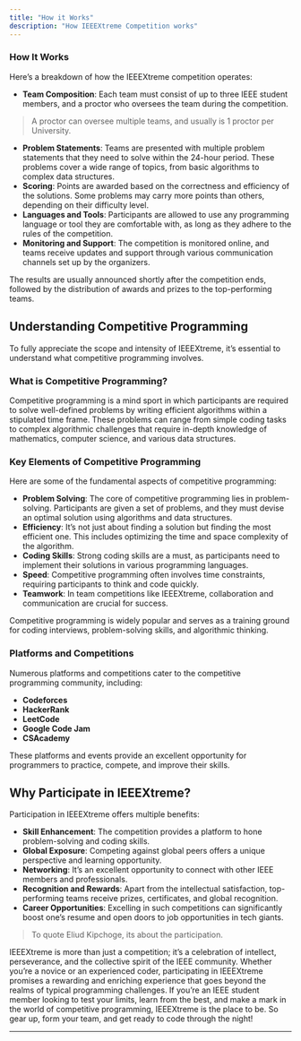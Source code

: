 ```yaml
---
title: "How it Works"
description: "How IEEEXtreme Competition works"
---
```


### How It Works


Here’s a breakdown of how the IEEEXtreme competition operates:

- **Team Composition**: Each team must consist of up to three IEEE student members, and a proctor who oversees the team during the competition.
> A proctor can oversee multiple teams, and usually is 1 proctor per University.
- **Problem Statements**: Teams are presented with multiple problem statements that they need to solve within the 24-hour period. These problems cover a wide range of topics, from basic algorithms to complex data structures.
- **Scoring**: Points are awarded based on the correctness and efficiency of the solutions. Some problems may carry more points than others, depending on their difficulty level.
- **Languages and Tools**: Participants are allowed to use any programming language or tool they are comfortable with, as long as they adhere to the rules of the competition.
- **Monitoring and Support**: The competition is monitored online, and teams receive updates and support through various communication channels set up by the organizers.

The results are usually announced shortly after the competition ends, followed by the distribution of awards and prizes to the top-performing teams.

## Understanding Competitive Programming

To fully appreciate the scope and intensity of IEEEXtreme, it’s essential to understand what competitive programming involves.

### What is Competitive Programming?

Competitive programming is a mind sport in which participants are required to solve well-defined problems by writing efficient algorithms within a stipulated time frame. These problems can range from simple coding tasks to complex algorithmic challenges that require in-depth knowledge of mathematics, computer science, and various data structures.

### Key Elements of Competitive Programming

Here are some of the fundamental aspects of competitive programming:

- **Problem Solving**: The core of competitive programming lies in problem-solving. Participants are given a set of problems, and they must devise an optimal solution using algorithms and data structures.
- **Efficiency**: It’s not just about finding a solution but finding the most efficient one. This includes optimizing the time and space complexity of the algorithm.
- **Coding Skills**: Strong coding skills are a must, as participants need to implement their solutions in various programming languages.
- **Speed**: Competitive programming often involves time constraints, requiring participants to think and code quickly.
- **Teamwork**: In team competitions like IEEEXtreme, collaboration and communication are crucial for success.

Competitive programming is widely popular and serves as a training ground for coding interviews, problem-solving skills, and algorithmic thinking.

### Platforms and Competitions

Numerous platforms and competitions cater to the competitive programming community, including:

- **Codeforces**
- **HackerRank**
- **LeetCode**
- **Google Code Jam**
- **CSAcademy**

These platforms and events provide an excellent opportunity for programmers to practice, compete, and improve their skills.

## Why Participate in IEEEXtreme?

Participation in IEEEXtreme offers multiple benefits:

- **Skill Enhancement**: The competition provides a platform to hone problem-solving and coding skills.
- **Global Exposure**: Competing against global peers offers a unique perspective and learning opportunity.
- **Networking**: It’s an excellent opportunity to connect with other IEEE members and professionals.
- **Recognition and Rewards**: Apart from the intellectual satisfaction, top-performing teams receive prizes, certificates, and global recognition.
- **Career Opportunities**: Excelling in such competitions can significantly boost one’s resume and open doors to job opportunities in tech giants.
> To quote Eliud Kipchoge, its about the participation.


IEEEXtreme is more than just a competition; it’s a celebration of intellect, perseverance, and the collective spirit of the IEEE community. Whether you’re a novice or an experienced coder, participating in IEEEXtreme promises a rewarding and enriching experience that goes beyond the realms of typical programming challenges. If you’re an IEEE student member looking to test your limits, learn from the best, and make a mark in the world of competitive programming, IEEEXtreme is the place to be. So gear up, form your team, and get ready to code through the night!

---

